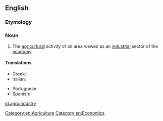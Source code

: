 ==English==

===Etymology===
{{prefix|agro|industry|lang=en}}

===Noun===
{{en-noun|agroindustries}}

# The [[agricultural]] activity of an area viewed as an [[industrial]] sector of the [[economy]].

====Translations====
{{trans-top|}}
* Greek: {{t+|el|αγροτοβιομηχανικός|m}}
* Italian: {{t|it|agroindustria|f}}
{{trans-mid}}
* Portuguese: {{t+|pt|agroindústria|f}}
* Spanish: {{t+|es|agroindustria|f}}
{{trans-bottom}}

[[Category:en:Agriculture]]
[[Category:en:Economics]]

[[id:agroindustry]]